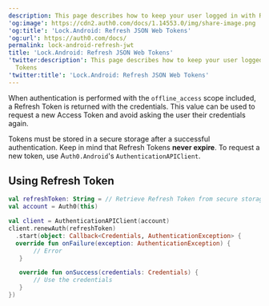 ```yaml
---
description: This page describes how to keep your user logged in with Refresh Tokens
'og:image': https://cdn2.auth0.com/docs/1.14553.0/img/share-image.png
'og:title': 'Lock.Android: Refresh JSON Web Tokens'
'og:url': https://auth0.com/docs/
permalink: lock-android-refresh-jwt
title: 'Lock.Android: Refresh JSON Web Tokens'
'twitter:description': This page describes how to keep your user logged in with Refresh
  Tokens
'twitter:title': 'Lock.Android: Refresh JSON Web Tokens'
---
```

When authentication is performed with the `offline_access` scope included, a <Tooltip tip="Refresh Token: Token used to obtain a renewed Access Token without forcing users to log in again." cta="View Glossary" href="/glossary?term=Refresh+Token">Refresh Token</Tooltip> is returned with the credentials. This value can be used to request a new <Tooltip tip="Refresh Token: Token used to obtain a renewed Access Token without forcing users to log in again." cta="View Glossary" href="/glossary?term=Access+Token">Access Token</Tooltip> and avoid asking the user their credentials again.

Tokens must be stored in a secure storage after a successful authentication. Keep in mind that Refresh Tokens **never expire**. To request a new token, use A`uth0.Android`'s `AuthenticationAPIClient`.

## Using Refresh Token

```kotlin lines
val refreshToken: String = // Retrieve Refresh Token from secure storage
val account = Auth0(this)

val client = AuthenticationAPIClient(account)
client.renewAuth(refreshToken)
  .start(object: Callback<Credentials, AuthenticationException> {
  override fun onFailure(exception: AuthenticationException) {
       // Error
   }

   override fun onSuccess(credentials: Credentials) {
       // Use the credentials
   }
})
```